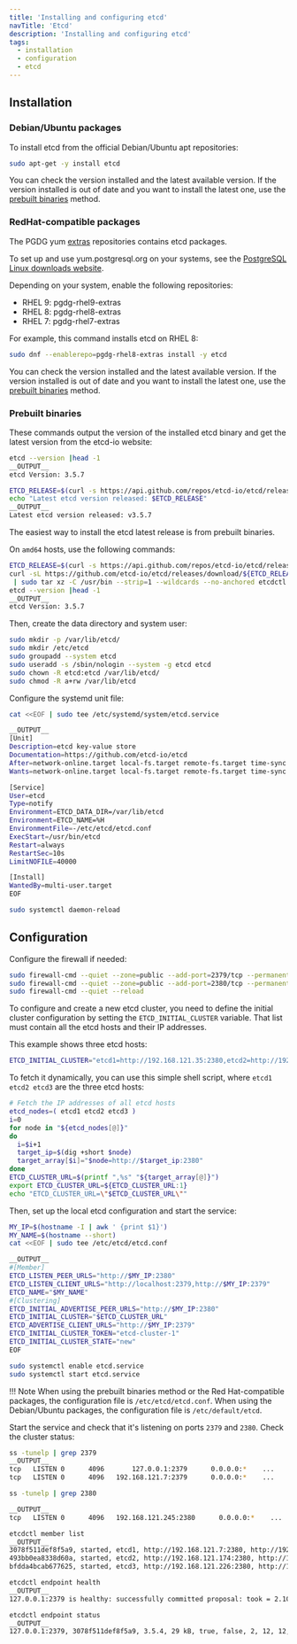 ```yaml
---
title: 'Installing and configuring etcd'
navTitle: 'Etcd'
description: 'Installing and configuring etcd'
tags:
  - installation
  - configuration
  - etcd
---
```


## Installation

### Debian/Ubuntu packages

To install etcd from the official Debian/Ubuntu apt repositories:

```bash
sudo apt-get -y install etcd
```

You can check the version installed and the latest available version. If the version installed is out of date and you want to install the latest one, use the [prebuilt binaries](#prebuilt-binaries) method.

### RedHat-compatible packages

The PGDG yum [extras](https://yum.postgresql.org/news/new-repo-extra-packages/) repositories contains etcd packages.

To set up and use yum.postgresql.org on your systems, see the [PostgreSQL Linux downloads website](https://www.postgresql.org/download/linux/redhat/).

Depending on your system, enable the following repositories:
* RHEL 9: pgdg-rhel9-extras
* RHEL 8: pgdg-rhel8-extras
* RHEL 7: pgdg-rhel7-extras

For example, this command installs etcd on RHEL 8:

```bash
sudo dnf --enablerepo=pgdg-rhel8-extras install -y etcd
```

You can check the version installed and the latest available version. If the version installed is out of date and you want to install the latest one, use the [prebuilt binaries](#prebuilt-binaries) method.

### Prebuilt binaries

These commands output the version of the installed etcd binary and get the latest version from the etcd-io website:

```bash
etcd --version |head -1
__OUTPUT__
etcd Version: 3.5.7
```
```bash
ETCD_RELEASE=$(curl -s https://api.github.com/repos/etcd-io/etcd/releases/latest|grep tag_name | cut -d '"' -f 4)
echo "Latest etcd version released: $ETCD_RELEASE"
__OUTPUT__
Latest etcd version released: v3.5.7
```

The easiest way to install the etcd latest release is from prebuilt binaries.

On `amd64` hosts, use the following commands:

```bash
ETCD_RELEASE=$(curl -s https://api.github.com/repos/etcd-io/etcd/releases/latest|grep tag_name | cut -d '"' -f 4)
curl -sL https://github.com/etcd-io/etcd/releases/download/${ETCD_RELEASE}/etcd-${ETCD_RELEASE}-linux-amd64.tar.gz \
 | sudo tar xz -C /usr/bin --strip=1 --wildcards --no-anchored etcdctl etcd
etcd --version |head -1
__OUTPUT__
etcd Version: 3.5.7
```

Then, create the data directory and system user:

```bash
sudo mkdir -p /var/lib/etcd/
sudo mkdir /etc/etcd
sudo groupadd --system etcd
sudo useradd -s /sbin/nologin --system -g etcd etcd
sudo chown -R etcd:etcd /var/lib/etcd/
sudo chmod -R a+rw /var/lib/etcd
```

Configure the systemd unit file:

```bash
cat <<EOF | sudo tee /etc/systemd/system/etcd.service
```
```bash
__OUTPUT__
[Unit]
Description=etcd key-value store
Documentation=https://github.com/etcd-io/etcd
After=network-online.target local-fs.target remote-fs.target time-sync.target
Wants=network-online.target local-fs.target remote-fs.target time-sync.target

[Service]
User=etcd
Type=notify
Environment=ETCD_DATA_DIR=/var/lib/etcd
Environment=ETCD_NAME=%H
EnvironmentFile=-/etc/etcd/etcd.conf
ExecStart=/usr/bin/etcd
Restart=always
RestartSec=10s
LimitNOFILE=40000

[Install]
WantedBy=multi-user.target
EOF
```
```bash
sudo systemctl daemon-reload
```

## Configuration

Configure the firewall if needed:

```bash
sudo firewall-cmd --quiet --zone=public --add-port=2379/tcp --permanent
sudo firewall-cmd --quiet --zone=public --add-port=2380/tcp --permanent
sudo firewall-cmd --quiet --reload
```

To configure and create a new etcd cluster, you need to define the initial cluster configuration by setting the `ETCD_INITIAL_CLUSTER` variable. That list must contain all the etcd hosts and their IP addresses.

This example shows three etcd hosts:

```bash
ETCD_INITIAL_CLUSTER="etcd1=http://192.168.121.35:2380,etcd2=http://192.168.121.245:2380,etcd3=http://192.168.121.191:2380"
```

To fetch it dynamically, you can use this simple shell script, where `etcd1 etcd2 etcd3` are the three etcd hosts:

```bash
# Fetch the IP addresses of all etcd hosts
etcd_nodes=( etcd1 etcd2 etcd3 )
i=0
for node in "${etcd_nodes[@]}"
do
  i=$i+1
  target_ip=$(dig +short $node)
  target_array[$i]="$node=http://$target_ip:2380"
done
ETCD_CLUSTER_URL=$(printf ",%s" "${target_array[@]}")
export ETCD_CLUSTER_URL=${ETCD_CLUSTER_URL:1}
echo "ETCD_CLUSTER_URL=\"$ETCD_CLUSTER_URL\""
```

Then, set up the local etcd configuration and start the service:

```bash
MY_IP=$(hostname -I | awk ' {print $1}')
MY_NAME=$(hostname --short)
cat <<EOF | sudo tee /etc/etcd/etcd.conf
```
```bash
__OUTPUT__
#[Member]
ETCD_LISTEN_PEER_URLS="http://$MY_IP:2380"
ETCD_LISTEN_CLIENT_URLS="http://localhost:2379,http://$MY_IP:2379"
ETCD_NAME="$MY_NAME"
#[Clustering]
ETCD_INITIAL_ADVERTISE_PEER_URLS="http://$MY_IP:2380"
ETCD_INITIAL_CLUSTER="$ETCD_CLUSTER_URL"
ETCD_ADVERTISE_CLIENT_URLS="http://$MY_IP:2379"
ETCD_INITIAL_CLUSTER_TOKEN="etcd-cluster-1"
ETCD_INITIAL_CLUSTER_STATE="new"
EOF
```
```bash
sudo systemctl enable etcd.service
sudo systemctl start etcd.service
```

!!! Note
    When using the prebuilt binaries method or the Red Hat-compatible packages, the configuration file is `/etc/etcd/etcd.conf`. When using the Debian/Ubuntu packages, the configuration file is `/etc/default/etcd`.

Start the service and check that it's listening on ports `2379` and `2380`. Check the cluster status:

```bash
ss -tunelp | grep 2379
__OUTPUT__
tcp   LISTEN 0      4096       127.0.0.1:2379      0.0.0.0:*    ...
tcp   LISTEN 0      4096   192.168.121.7:2379      0.0.0.0:*    ...
```
```bash
ss -tunelp | grep 2380
```
```bash
__OUTPUT__
tcp   LISTEN 0      4096   192.168.121.245:2380      0.0.0.0:*    ...
```
```bash
etcdctl member list
__OUTPUT__
3078f511def8f5a9, started, etcd1, http://192.168.121.7:2380, http://192.168.121.7:2379, false
493bb0ea8338d60a, started, etcd2, http://192.168.121.174:2380, http://192.168.121.174:2379, false
bfdda4bcab677625, started, etcd3, http://192.168.121.226:2380, http://192.168.121.226:2379, false
```
```bash
etcdctl endpoint health
__OUTPUT__
127.0.0.1:2379 is healthy: successfully committed proposal: took = 2.103463ms
```
```bash
etcdctl endpoint status
__OUTPUT__
127.0.0.1:2379, 3078f511def8f5a9, 3.5.4, 29 kB, true, false, 2, 12, 12,
```
